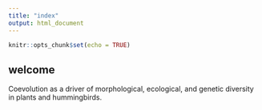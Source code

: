 ```yaml
---
title: "index"
output: html_document
---
```


```r
knitr::opts_chunk$set(echo = TRUE)
```

## welcome 

Coevolution as a driver of morphological, ecological, and genetic diversity in plants and hummingbirds. 